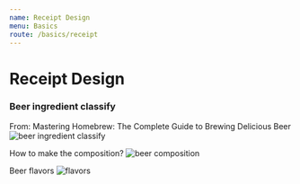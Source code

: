 ```yaml
---
name: Receipt Design
menu: Basics
route: /basics/receipt
---
```


# Receipt Design


### Beer ingredient classify

From: Mastering Homebrew: The Complete Guide to Brewing Delicious Beer
![beer ingredient classify](https://sommbeer.com/wp-content/uploads/2019/06/Beer-Color-1.jpg)

How to make the composition?
![beer composition](https://sommbeer.com/wp-content/uploads/2019/06/Grains-1.jpg)

Beer flavors
![flavors](https://sommbeer.com/wp-content/uploads/2019/06/Flavor.jpg)

